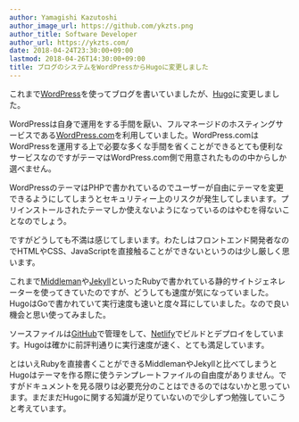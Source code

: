 ```yaml
---
author: Yamagishi Kazutoshi
author_image_url: https://github.com/ykzts.png
author_title: Software Developer
author_url: https://ykzts.com/
date: 2018-04-24T23:30:00+09:00
lastmod: 2018-04-26T14:30:00+09:00
title: ブログのシステムをWordPressからHugoに変更しました
---
```


これまで[WordPress](https://wordpress.org/)を使ってブログを書いていましたが、[Hugo](https://gohugo.io/)に変更しました。

<!--truncate-->

WordPressは自身で運用をする手間を厭い、フルマネージドのホスティングサービスである[WordPress.com](https://wordpress.com/)を利用していました。WordPress.comはWordPressを運用する上で必要な多くな手間を省くことができるとても便利なサービスなのですがテーマはWordPress.com側で用意されたものの中からしか選べません。

WordPressのテーマはPHPで書かれているのでユーザーが自由にテーマを変更できるようにしてしまうとセキュリティー上のリスクが発生してしまいます。プリインストールされたテーマしか使えないようになっているのはやむを得ないことなのでしょう。

ですがどうしても不満は感じてしまいます。わたしはフロントエンド開発者なのでHTMLやCSS、JavaScriptを直接触ることができないというのは少し厳しく思います。

これまで[Middleman](https://middlemanapp.com/)や[Jekyll](https://jekyllrb.com/)といったRubyで書かれている静的サイトジェネレーターを使ってきていたのですが、どうしても速度が気になっていました。HugoはGoで書かれていて実行速度も速いと度々耳にしていました。なので良い機会と思い使ってみました。

ソースファイルは[GitHub](https://github.com/)で管理をして、[Netlify](https://www.netlify.com/)でビルドとデプロイをしています。Hugoは確かに前評判通りに実行速度が速く、とても満足しています。

とはいえRubyを直接書くことができるMiddlemanやJekyllと比べてしまうとHugoはテーマを作る際に使うテンプレートファイルの自由度がありません。ですがドキュメントを見る限りは必要充分のことはできるのではないかと思っています。まだまだHugoに関する知識が足りていないので少しずつ勉強していこうと考えています。
